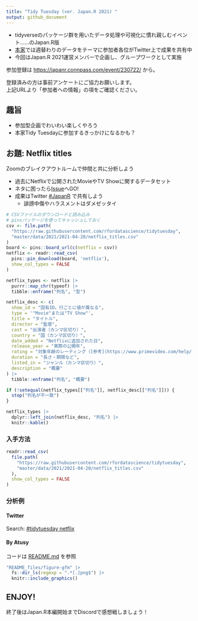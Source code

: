 ```yaml
---
title: "Tidy Tuesday (ver. Japan.R 2021) "
output: github_document
---
```


- tidyverseのパッケージ群を用いたデータ処理や可視化に慣れ親しむイベント……のJapan.R版
- [本家](https://twitter.com/hashtag/tidytuesday)では週替わりのデータをテーマに参加者各位がTwitter上で成果を共有中
- 今回はJapan.R 2021運営メンバーで企画し、グループワークとして実施

参加登録は <https://japanr.connpass.com/event/230722/> から。

登録済みの方は事前アンケートにご協力お願いします。 \
上記URLより「参加者への情報」の項をご確認ください。

## 趣旨

- 参加型企画でわいわい楽しくやろう
- 本家Tidy Tuesdayに参加するきっかけになるかも？

## お題: Netflix titles

Zoomのブレイクアウトルームで仲間と共に分析しよう

- 過去にNetflixで公開されたMovieやTV Showに関するデータセット
- ネタに困ったら[Issue](https://github.com/atusy/tidytuesday-netflix/labels/Tidy%20Tuesday)へGO!
- 成果はTwitter [#JapanR](https://twitter.com/hashtag/JapanR?f=live) で共有しよう
    - 誹謗中傷やハラスメントはダメゼッタイ

```r
# CSVファイルのダウンロードと読み込み
# pinsパッケージを使ってキャッシュしておく
csv <- file.path(
  "https://raw.githubusercontent.com/rfordatascience/tidytuesday",
  "master/data/2021/2021-04-20/netflix_titles.csv"
)
board <- pins::board_url(c(netflix = csv))
netflix <- readr::read_csv(
  pins::pin_download(board, 'netflix'),
  show_col_types = FALSE
)

netflix_types <- netflix |>
  purrr::map_chr(typeof) |>
  tibble::enframe("列名", "型")

netflix_desc <- c(
  show_id = "固有ID。行ごとに値が異なる",
  type = '"Movie"または"TV Show"',
  title = "タイトル",
  director = "監督",
  cast = "出演者（カンマ区切り）",
  country = "国（カンマ区切り）",
  date_added = "Netflixに追加された日",
  release_year = "実際の公開年",
  rating = "対象年齢のレーティング（[参考](https://www.primevideo.com/help/ref=atv_hp_nd_nav?language=ja_JP&nodeId=GFGQU3WYEG6FSJFJ)）",
  duration = "長さ・期間など",
  listed_in = "ジャンル（カンマ区切り）",
  description = "概要"
) |>
  tibble::enframe("列名", "概要")

if (!setequal(netflix_types[["列名"]], netflix_desc[["列名"]])) {
  stop("列名が不一致")
}

netflix_types |>
  dplyr::left_join(netflix_desc, "列名") |>
  knitr::kable()
```
### 入手方法

```r
readr::read_csv(
  file.path(
    "https://raw.githubusercontent.com/rfordatascience/tidytuesday",
    "master/data/2021/2021-04-20/netflix_titles.csv"
  ),
  show_col_types = FALSE
)
```

### 分析例

#### Twitter

Search: [#tidytuesday netflix](https://twitter.com/search?q=%23tidytuesday%20netflix&src=typed_query&f=top)

#### By Atusy

コードは [README.md](README.md) を参照

```r
"README_files/figure-gfm" |>
  fs::dir_ls(regexp = ".*[.]png$") |>
  knitr::include_graphics()
```

## ENJOY!

終了後はJapan.R本編開始までDiscordで感想戦しましょう！






